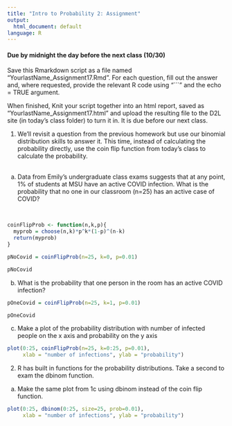 ```yaml
---
title: "Intro to Probability 2: Assignment"
output:
  html_document: default
language: R
---
```


<!-- To render the assignment in Rmarkdown, enter the command below in the R console -->
<!-- rmarkdown::render("Class_16_Assignment.Rmd") -->

#### Due by midnight the day before the next class (10/30)

Save this Rmarkdown script as a file named “YourlastName_Assignment17.Rmd”. 
For each question, fill out the answer and, where requested, 
provide the relevant R code using "```" and the echo = TRUE argument.

When finished, Knit your script together into an html report, 
saved as “YourlastName_Assignment17.html” and upload the 
resulting file to the D2L site (in today’s class folder) to turn it in. 
It is due before our next class.

1) We'll revisit a question from the previous homework but use our binomial distribution skills to answer it. 
This time, instead of calculating the probability directly, use the coin flip function from
today's class to calculate the probability.
\
\

a) Data from Emily's undergraduate class exams suggests that at any point, 
1% of students at MSU have an active COVID infection.
What is the probability that no one in our classroom (n=25) has an active case of COVID? 

\

```r
coinFlipProb <- function(n,k,p){
  myprob = choose(n,k)*p^k*(1-p)^(n-k)
  return(myprob)
}

pNoCovid = coinFlipProb(n=25, k=0, p=0.01)

pNoCovid
```

b) What is the probability that one person in the room has an active COVID infection?

```r

pOneCovid = coinFlipProb(n=25, k=1, p=0.01)

pOneCovid
```

c) Make a plot of the probability distribution with number of infected people on the x axis and probability on the y axis

```r


plot(0:25, coinFlipProb(n=25, k=0:25, p=0.01),
     xlab = "number of infections", ylab = "probability")


```


2) R has built in functions for the probability distributions. Take a second to exam the dbinom function.

a) Make the same plot from 1c using dbinom instead of the coin flip function.

```r

plot(0:25, dbinom(0:25, size=25, prob=0.01),
     xlab = "number of infections", ylab = "probability")

```


